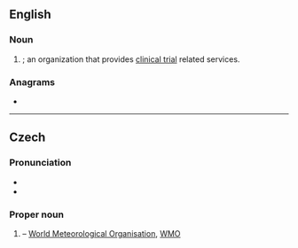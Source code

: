 {{also|smo}}
==English==

===Noun===
{{en-noun}}

# {{initialism of|en|{{w|site management organization}}|nodot=1}}; an organization that provides [[clinical trial]] related services.

===Anagrams===
* {{anagrams|en|a=mos|MOS|MOs|OMS|OMs|SOM|Som.|mos|mos'|oms|osm|som|som'}}

----

==Czech==

===Pronunciation===
* {{cs-IPA|es em ó}}
* {{audio|cs|Cs-SMO.ogg|Audio}}

===Proper noun===
{{head|cs|proper noun}}

# {{initialism of|cs|[[w:cs:Světová meteorologická organizace|Světová meteorologická organizace]]}} – [[World Meteorological Organisation]], [[WMO]]
